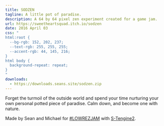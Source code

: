```yaml
---
title: SODZEN
tagline: A little pot of paradise.
description: A 64 by 64 pixel zen experiment created for a game jam.
url: https://sweetheartsquad.itch.io/sodzen
date: 2016 April 03
css: "
html:root {
  --bg-rgb: 152, 202, 237;
  --text-rgb: 255, 255, 255;
  --accent-rgb: 44, 145, 216;
}
html body {
  background-repeat: repeat;
}
"
downloads:
  - https://downloads.seans.site/sodzen.zip
---
```


Forget the turmoil of the outside world and spend your time nurturing your own personal potted piece of paradise. Calm down, and become one with nature.

Made by Sean and Michael for [#LOWREZJAM](https://itch.io/jam/lowrezjam2016) with [S-Tengine2](https://github.com/SweetheartSquad/S-Tengine2).
